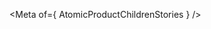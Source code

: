 
<Meta of={ AtomicProductChildrenStories } />

<Title />
<Subtitle><Description/></Subtitle>

<CanvasWithGithub
  of={ AtomicProductChildrenStories.Default }
  githubPath="commerce/atomic-product-children/atomic-product-children.ts"
/>

## Usage
The `atomic-product-children` component renders a list of child products associated with a parent product. 
It is typically used within `atomic-product-template` components to display related products in a product list.
It is also typically wrapped in `atomic-product-section-children` to provide a section for child products.


```html
<atomic-commerce-interface>
  ...
  <atomic-commerce-product-list>
    <atomic-product-template>
      <template>
        ...
        <atomic-product-section-children>
          <atomic-product-children></atomic-product-children>
        </atomic-product-section-children>

      </template>
    </atomic-product-template>
  </atomic-commerce-product-list>
</atomic-commerce-interface>
```

## Examples
<Stories title={""}/>

## Reference
<ArgTypes />
